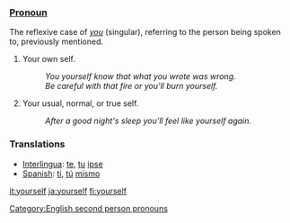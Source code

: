 ===[[Pronoun]]===
The reflexive case of ''[[you]]'' (singular), referring to the person being spoken to, previously mentioned.
#Your own self. 
#:''You yourself know that what you wrote was wrong.'' 
#:''Be careful with that fire or you'll burn yourself.'' 
#Your usual, normal, or true self. 
#:''After a good night's sleep you'll feel like yourself again.''

=== Translations ===
*[[Interlingua]]: [[te]], [[tu]] [[ipse]]
*[[Spanish]]: [[ti]], [[tú]] [[mismo]]

[[Category:English second person pronouns]]

[[it:yourself]]
[[ja:yourself]]
[[fi:yourself]]